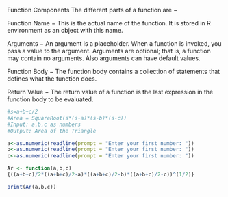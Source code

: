 Function Components The different parts of a function are −

Function Name − This is the actual name of the function. It is stored in R environment as an object with this name.

Arguments − An argument is a placeholder. When a function is invoked, you pass a value to the argument. Arguments are optional; that is, a function may contain no arguments. Also arguments can have default values.

Function Body − The function body contains a collection of statements that defines what the function does.

Return Value − The return value of a function is the last expression in the function body to be evaluated.

```r
#s=a+b+c/2
#Area = SquareRoot(s*(s-a)*(s-b)*(s-c))
#Input: a,b,c as numbers
#Output: Area of the Triangle

a<-as.numeric(readline(prompt = "Enter your first number: "))
b<-as.numeric(readline(prompt = "Enter your first number: "))
c<-as.numeric(readline(prompt = "Enter your first number: "))

Ar <- function(a,b,c)
{((a+b+c)/2*((a+b+c)/2-a)*((a+b+c)/2-b)*((a+b+c)/2-c))^(1/2)}

print(Ar(a,b,c))

```
